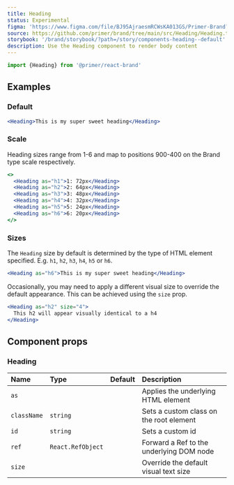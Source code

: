 ```yaml
---
title: Heading
status: Experimental
figma: 'https://www.figma.com/file/BJ95AjraesmRCWsKA013GS/Primer-Brand?node-id=354%3A8982'
source: https://github.com/primer/brand/tree/main/src/Heading/Heading.tsx
storybook: '/brand/storybook/?path=/story/components-heading--default'
description: Use the Heading component to render body content
---
```



```js
import {Heading} from '@primer/react-brand'
```

## Examples

### Default

```jsx live
<Heading>This is my super sweet heading</Heading>
```

### Scale

Heading sizes range from 1-6 and map to positions 900-400 on the Brand type scale respectively.

```jsx live
<>
  <Heading as="h1">1: 72px</Heading>
  <Heading as="h2">2: 64px</Heading>
  <Heading as="h3">3: 48px</Heading>
  <Heading as="h4">4: 32px</Heading>
  <Heading as="h5">5: 24px</Heading>
  <Heading as="h6">6: 20px</Heading>
</>
```

### Sizes

The `Heading` size by default is determined by the type of HTML element specified. E.g. `h1`, `h2`, `h3`, `h4`, `h5` or `h6`.

```jsx live
<Heading as="h6">This is my super sweet heading</Heading>
```

Occasionally, you may need to apply a different visual size to override the default appearance. This can be achieved using the `size` prop.

```jsx live
<Heading as="h2" size="4">
  This h2 will appear visually identical to a h4
</Heading>
```

## Component props

### Heading

| Name        | Type                                                    |                     Default                      | Description                              |
| :---------- | :------------------------------------------------------ | :----------------------------------------------: | :--------------------------------------- |
| `as`        | <PropTableValues values={HeadingTags} addLineBreaks />  | <PropTableValues values={[defaultHeadingTag]} /> | Applies the underlying HTML element      |
| `className` | `string`                                                |                                                  | Sets a custom class on the root element  |
| `id`        | `string`                                                |                                                  | Sets a custom id                         |
| `ref`       | `React.RefObject`                                       |                                                  | Forward a Ref to the underlying DOM node |
| `size`      | <PropTableValues values={HeadingSizes} addLineBreaks /> |                                                  | Override the default visual text size    |
